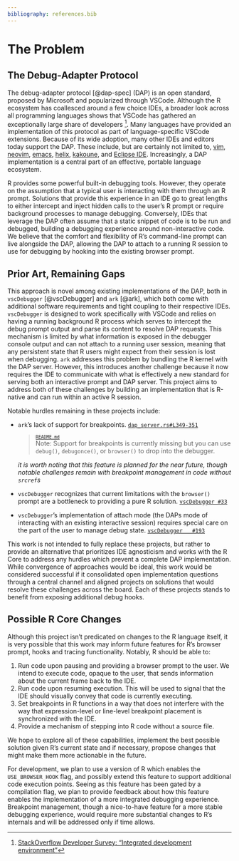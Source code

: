 ```yaml
---
bibliography: references.bib
---
```


# The Problem

```{=html}
<!--
Outlining the issue / weak point / problem to be solved by this
proposal. This should be a compelling section that sets the reader up
for the next section - the proposed solution!

It is important to cover:

 - [ ] What the problem is
 - [ ] Who it affects
 - [ ] Why is it a problem
 - [ ] What will solving the problem enable (why should it be solved)
 - [ ] Brief summary of existing work and previous attempts (e.g., relevant R packages)
 - [ ] If proposing changes to R itself: letter of support from R Core member
-->
```

## The Debug-Adapter Protocol

The debug-adapter protocol [@dap-spec] (DAP) is an open standard, proposed
by Microsoft and popularized through VSCode. Although the R ecosystem
has coallesced around a few choice IDEs, a broader look across all
programming languages shows that VSCode has gathered an exceptionally
large share of developers [^vscode-adoption]. Many languages have
provided an implementation of this protocol as part of language-specific
VSCode extensions. Because of its wide adoption, many other IDEs
and editors today support the DAP. These include, but are certainly
not limited to, [vim](https://github.com/puremourning/vimspector),
[neovim](https://github.com/mfussenegger/nvim-dap),
[emacs](https://github.com/emacs-lsp/dap-mode),
[helix](https://helix-editor.com/news/release-22-03-highlights/),
[kakoune](https://github.com/jdugan6240/kak-dap), and [Eclipse
IDE](https://projects.eclipse.org/projects/technology.lsp4e). Increasingly,
a DAP implementation is a central part of an effective, portable language
ecosystem.

R provides some powerful built-in debugging tools. However, they operate on the
assumption that a typical user is interacting with them through an R prompt.
Solutions that provide this experience in an IDE go to great lengths to either
intercept and inject hidden calls to the user's R prompt or require background
processes to manage debugging. Conversely, IDEs that leverage the DAP often
assume that a static snippet of code is to be run and debugged, building a
debugging experience around non-interactive code. We believe that the comfort
and flexibility of R's command-line prompt can live alongside the DAP, allowing
the DAP to attach to a running R session to use for debugging by hooking into
the existing browser prompt.

## Prior Art, Remaining Gaps

This approach is novel among existing implementations of the DAP, both in
`vscDebugger` [@vscDebugger] and `ark` [@ark], which both come with additional
software requirements and tight coupling to their respective IDEs. `vscDebugger`
is designed to work specifically with VSCode and relies on having a running
background R process which serves to intercept the debug prompt output and
parse its content to resolve DAP requests. This mechanism is limited by what
information is exposed in the debugger console output and can not attach
to a running user session, meaning that any persistent state that R users
might expect from their session is lost when debugging. `ark` addresses this
problem by bundling the R kernel with the DAP server. However, this introduces
another challenge because it now requires the IDE to communicate with what
is effectively a new standard for serving both an interactive prompt and DAP
server. This project aims to address both of these challenges by building an
implementation that is R-native and can run within an active R session.

Notable hurdles remaining in these projects include:

* `ark`'s lack of support for breakpoints. [`dap_server.rs#L349-351`](https://github.com/posit-dev/ark/blob/fbbb713de3f4a222c4774cbabd53eaf1fb735c51/crates/ark/src/dap/dap_server.rs#L349-L351)
  
  > <sup> [`README.md`](https://github.com/posit-dev/ark/blob/main/README.md) </sup>  
  > Note: Support for breakpoints is currently missing but you can use `debug()`,
  > `debugonce()`, or `browser()` to drop into the debugger.
  
  _it is worth noting that this feature is planned for the near future, though
  notable challenges remain with breakpoint management in code without
  `srcref`s_

* `vscDebugger` recognizes that current limitations with the `browser()` prompt
  are a bottleneck to providing a pure R solution. [`vscDebugger #33`](https://github.com/ManuelHentschel/vscDebugger/issues/33#issuecomment-638733787)
  
* `vscDebugger`'s implementation of attach mode (the DAPs mode of interacting
  with an existing interactive session) requires special care on the part of the
  user to manage debug state. [`vscDebugger
  #193`](https://github.com/ManuelHentschel/VSCode-R-Debugger/issues/193#issueco
  mment-2735871666)

This work is not intended to fully replace these projects, but rather to provide
an alternative that prioritizes IDE agnosticism and works with the R Core to
address any hurdles which prevent a complete DAP implementation. While
convergence of approaches would be ideal, this work would be considered
successful if it consolidated open implementation questions through a central
channel and aligned projects on solutions that would resolve these challenges
across the board. Each of these projects stands to benefit from exposing
additional debug hooks.

## Possible R Core Changes

Although this project isn't predicated on changes to the R language itself, it
is very possible that this work may inform future features for R's browser
prompt, hooks and tracing functionality. Notably, R should be able to:

1. Run code upon pausing and providing a browser prompt to the user. We intend
   to execute code, opaque to the user, that sends information about the current
   frame back to the IDE.
2. Run code upon resuming execution. This will be used to signal that the IDE
   should visually convey that code is currently executing.
3. Set breakpoints in R functions in a way that does not interfere with the way
   that expression-level or line-level breakpoint placement is synchronized with
   the IDE.
4. Provide a mechanism of stepping into R code without a source file.

We hope to explore all of these capabilities, implement the best possible
solution given R's current state and if necessary, propose changes that might
make them more actionable in the future.

For development, we plan to use a version of R which enables the
`USE_BROWSER_HOOK` flag, and possibly extend this feature to support additional
code execution points. Seeing as this feature has been gated by a compilation
flag, we plan to provide feedback about how this feature enables the
implementation of a more integrated debugging experience. Breakpoint management,
though a nice-to-have feature for a more stable debugging experience, would
require more substantial changes to R's internals and will be addressed only
if time allows.

[^vscode-adoption]: [StackOverflow Developer Survey: "Integrated development environment"](https://survey.stackoverflow.co/2024/technology#most-popular-technologies-new-collab-tools)
